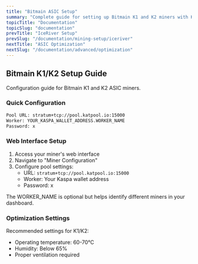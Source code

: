 ```yaml
---
title: "Bitmain ASIC Setup"
summary: "Complete guide for setting up Bitmain K1 and K2 miners with Kat Pool"
topicTitle: "Documentation"
topicSlug: "documentation"
prevTitle: "IceRiver Setup"
prevSlug: "/documentation/mining-setup/iceriver"
nextTitle: "ASIC Optimization"
nextSlug: "/documentation/advanced/optimization"
---
```


## Bitmain K1/K2 Setup Guide

Configuration guide for Bitmain K1 and K2 ASIC miners.

### Quick Configuration

```bash
Pool URL: stratum+tcp://pool.katpool.io:15000
Worker: YOUR_KASPA_WALLET_ADDRESS.WORKER_NAME
Password: x
```

### Web Interface Setup

1. Access your miner's web interface
2. Navigate to "Miner Configuration"
3. Configure pool settings:
   - URL: `stratum+tcp://pool.katpool.io:15000`
   - Worker: Your Kaspa wallet address
   - Password: x

<Banner type="important">
The WORKER_NAME is optional but helps identify different miners in your dashboard.
</Banner>

### Optimization Settings

Recommended settings for K1/K2:
- Operating temperature: 60-70°C
- Humidity: Below 65%
- Proper ventilation required
